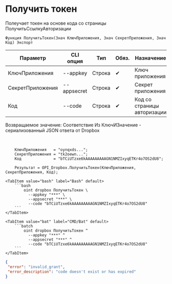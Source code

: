 ﻿---
sidebar_position: 2
---


# Получить токен
 Полеучает токен на основе кода со страницы ПолучитьСсылкуАвторизации



`Функция ПолучитьТокен(Знач КлючПриложения, Знач СекретПриложения, Знач Код) Экспорт`

  | Параметр | CLI опция | Тип | Обяз. | Назначение |
  |-|-|-|-|-|
  | КлючПриложения | --appkey | Строка | &#x2714; | Ключ приложения |
  | СекретПриложения | --appsecret | Строка | &#x2714; | Секрет приложения |
  | Код | --code | Строка | &#x2714; | Код со страницы авторизации |

  
  Возвращаемое значение:   Соответствие Из КлючИЗначение - сериализованный JSON ответа от Dropbox

<br/>




```bsl title="Пример кода"
    КлючПриложения   = "oynqxds...";
    СекретПриложения = "tk2oewn...";
    Код              = "bTCiUTzxe6kAAAAAAAAAGN1NMZIxyqETKr4o7OS2dU8";

    Результат = OPI_Dropbox.ПолучитьТокен(КлючПриложения, СекретПриложения, Код);
```
    

 <Tabs>
  
    <TabItem value="bash" label="Bash" default>
        ```bash
            oint dropbox ПолучитьТокен \
              --appkey "***" \
              --appsecret "***" \
              --code "bTCiUTzxe6kAAAAAAAAAGN1NMZIxyqETKr4o7OS2dU8"
        ```
    </TabItem>
  
    <TabItem value="bat" label="CMD/Bat" default>
        ```batch
            oint dropbox ПолучитьТокен ^
              --appkey "***" ^
              --appsecret "***" ^
              --code "bTCiUTzxe6kAAAAAAAAAGN1NMZIxyqETKr4o7OS2dU8"
        ```
    </TabItem>
</Tabs>


```json title="Результат"
{
 "error": "invalid_grant",
 "error_description": "code doesn't exist or has expired"
}
```
